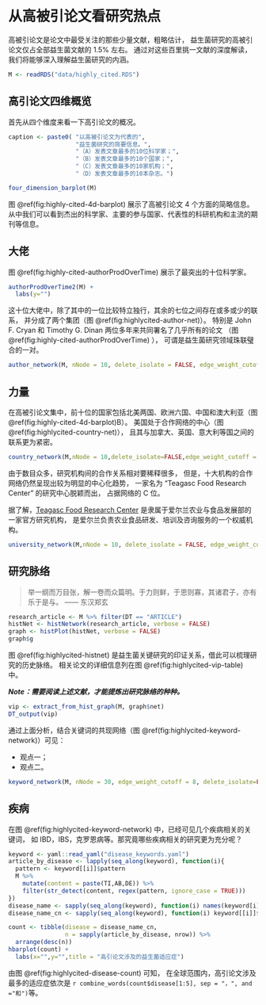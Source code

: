 # 从高被引论文看研究热点 {#highly-cited}

高被引论文是论文中最受关注的那些少量文献，粗略估计，
益生菌研究的高被引论文仅占全部益生菌文献的 1.5% 左右。
通过对这些百里挑一文献的深度解读，我们将能够深入理解益生菌研究的内涵。

```r
M <- readRDS("data/highly_cited.RDS")
```

## 高引论文四维概览

首先从四个维度来看一下高引论文的概况。

```r
caption <- paste0( "以高被引论文为代表的",
                   "益生菌研究的简要信息。",
                   "（A）发表文章最多的10位科学家；",
                   "（B）发表文章最多的10个国家；",
                   "（C）发表文章最多的10家机构；",
                   "（D）发表文章最多的10本杂志。")
```

```r
four_dimension_barplot(M)
```
图 \@ref(fig:highly-cited-4d-barplot) 展示了高被引论文 4 个方面的简略信息。
从中我们可以看到杰出的科学家、主要的参与国家、代表性的科研机构和主流的期刊等信息。

## 大佬

图 \@ref(fig:highly-cited-authorProdOverTime) 展示了最突出的十位科学家。

```r
authorProdOverTime2(M) +
  labs(y="")
```
这十位大佬中，除了其中的一位比较特立独行，其余的七位之间存在或多或少的联系，
并分成了两个集团（图 \@ref(fig:highlycited-author-net)）。
特别是 John F. Cryan 和 Timothy G. Dinan 两位多年来共同署名了几乎所有的论文
（图 \@ref(fig:highly-cited-authorProdOverTime) ），
可谓是益生菌研究领域珠联璧合的一对。

```r
author_network(M, nNode = 10, delete_isolate = FALSE, edge_weight_cutoff = 1)
```

## 力量


在高被引论文集中，前十位的国家包括北美两国、欧洲六国、中国和澳大利亚（图 \@ref(fig:highly-cited-4d-barplot)B）。
美国处于合作网络的中心（图 \@ref(fig:highlycited-country-net)），
且其与加拿大、英国、意大利等国之间的联系更为紧密。

```r
country_network(M,nNode = 10,delete_isolate=FALSE,edge_weight_cutoff = 8)
```

由于数目众多，研究机构间的合作关系相对要稀释很多，
但是，十大机构的合作网络仍然呈现出较为明显的中心化趋势，
一家名为 “Teagasc Food Research Center” 的研究中心脱颖而出，
占据网络的 C 位。

据了解，[Teagasc Food Research Center](https://www.teagasc.ie/) 
是隶属于爱尔兰农业与食品发展部的一家官方研究机构，
是爱尔兰负责农业食品研发、培训及咨询服务的一个权威机构。

```r
university_network(M,nNode = 10, delete_isolate = FALSE, edge_weight_cutoff = 2)
```



## 研究脉络

> 举一纲而万目张，解一卷而众篇明。于力则鲜，于思则寡，其诸君子，亦有乐于是与。
> —— 东汉郑玄

```r
research_article <- M %>% filter(DT == "ARTICLE")
histNet <- histNetwork(research_article, verbose = FALSE)
graph <- histPlot(histNet, verbose = FALSE)
graph$g
```

图 \@ref(fig:highlycited-histnet) 是益生菌关键研究的印证关系，借此可以梳理研究的历史脉络。
相关论文的详细信息列在图 \@ref(fig:highlycited-vip-table) 中。

***Note：需要阅读上述文献，才能提炼出研究脉络的种种。***

```r
vip <- extract_from_hist_graph(M, graph$net)
DT_output(vip)
```

通过上面分析，结合关键词的共现网络（图 \@ref(fig:highlycited-keyword-network)）可见：

- 观点一；
- 观点二。

```r
keyword_network(M, nNode = 30, edge_weight_cutoff = 8, delete_isolate=FALSE)
```

## 疾病

在图 \@ref(fig:highlycited-keyword-network) 中，已经可见几个疾病相关的关键词，
如 IBD，IBS，克罗恩病等。那究竟哪些疾病相关的研究更为充分呢？

```r
keyword <- yaml::read_yaml("disease_keywords.yaml")
article_by_disease <- lapply(seq_along(keyword), function(i){
  pattern <- keyword[[i]]$pattern
  M %>% 
    mutate(content = paste(TI,AB,DE)) %>% 
    filter(str_detect(content, regex(pattern, ignore_case = TRUE)))
})
disease_name <- sapply(seq_along(keyword), function(i) names(keyword[i]))
disease_name_cn <- sapply(seq_along(keyword), function(i) keyword[[i]]$name)
```

```r
count <- tibble(disease = disease_name_cn,
                n = sapply(article_by_disease, nrow)) %>%
  arrange(desc(n))
hbarplot(count) +
  labs(x="",y="",title = "高引论文涉及的益生菌适应症")
```
由图 \@ref(fig:highlycited-disease-count) 可知，
在全球范围内，高引论文涉及最多的适应症依次是
`r combine_words(count$disease[1:5], sep = "，", and ="和")`等。
